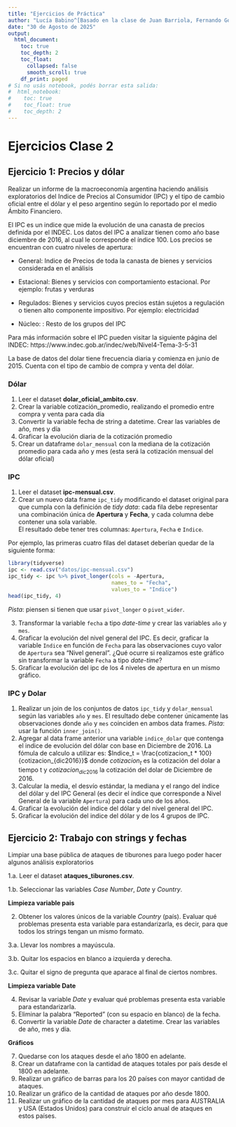 ---
title: "Ejercicios de Práctica"
author: "Lucía Babino^[Basado en la clase de Juan Barriola, Fernando González y Franco Mastelli de 2024]"
date: "30 de Agosto de 2025"
output:
  html_document:
    toc: true
    toc_depth: 2
    toc_float:
      collapsed: false
      smooth_scroll: true
    df_print: paged
# Si no usás notebook, podés borrar esta salida:
#  html_notebook:
#    toc: true
#    toc_float: true
#    toc_depth: 2
---

<style type="text/css">
div.main-container {
  max-width: 1600px;
  margin-left: auto;
  margin-right: auto;
}
</style>


<!-- --- -->
<!-- title: "Ejercicios de Práctica" -->
<!-- author: "Juan Barriola y Sofía Perini" -->
<!-- date: "04 de Septiembre de 2021" -->
<!-- output: -->
<!--   html_document: -->
<!--     toc: true -->
<!--     df_print: paged -->
<!--   html_notebook: -->
<!--     toc: true -->
<!--     toc_float: true -->
<!--     depth: 2 -->
<!--   pdf_document: -->
<!--     toc: true -->
<!-- --- -->

<!-- <style type="text/css"> -->
<!-- div.main-container { -->
<!--   max-width: 1600px; -->
<!--   margin-left: auto; -->
<!--   margin-right: auto; -->
<!-- } -->
<!-- </style> -->

# Ejercicios Clase 2

## Ejercicio 1: Precios y dólar

Realizar un informe de la macroeconomía argentina haciendo análisis exploratorios del Indice de Precios al Consumidor (IPC) y el tipo de cambio oficial entre el dólar y el peso argentino según lo reportado por el medio Ámbito Financiero. 

El IPC es un indice que mide la evolución de una canasta de precios definida por el INDEC. Los datos del IPC a analizar tienen como año base diciembre de 2016, al cual le corresponde el índice 100. Los precios se encuentran con cuatro niveles de apertura:

  * General: Indice de Precios de toda la canasta de bienes y servicios considerada en el análisis

  * Estacional: Bienes y servicios con comportamiento estacional. Por ejemplo: frutas y verduras

  * Regulados: Bienes y servicios cuyos precios están sujetos a regulación o tienen alto componente impositivo. Por ejemplo: electricidad

  * Núcleo: : Resto de los grupos del IPC
  
Para más información sobre el IPC pueden visitar la siguiente página del INDEC: https://www.indec.gob.ar/indec/web/Nivel4-Tema-3-5-31

La base de datos del dolar tiene frecuencia diaria y comienza en junio de 2015. Cuenta con el tipo de cambio de compra y venta del dólar.

### Dólar

1. Leer el dataset __dolar_oficial_ambito.csv__.
2. Crear la variable cotización_promedio, realizando el promedio entre compra y venta para cada día
3. Convertir la variable fecha de string a datetime. Crear las variables de año, mes y día 
4. Graficar la evolución diaria de la cotización promedio
5. Crear un dataframe `dolar_mensual` con la mediana de la cotización promedio para cada año y mes (esta será la cotización mensual del dólar oficial)

### IPC

1. Leer el dataset __ipc-mensual.csv__.
2. Crear un nuevo data frame `ipc_tidy` modificando el dataset original para que cumpla con la definición de *tidy data*: cada fila debe representar una combinación única de **Apertura** y **Fecha**, y cada columna debe contener una sola variable.  
El resultado debe tener tres columnas: `Apertura`, `Fecha` e `Indice`.  

Por ejemplo, las primeras cuatro filas del dataset deberían quedar de la siguiente forma:

```{r, echo=FALSE, message=FALSE, warning=FALSE}
library(tidyverse)
ipc <- read.csv("datos/ipc-mensual.csv")
ipc_tidy <- ipc %>% pivot_longer(cols = -Apertura, 
                                 names_to = "Fecha",
                                 values_to = "Indice")
head(ipc_tidy, 4)
```


<!-- | Apertura      | Fecha  | Indice | -->
<!-- |---------------|--------|--------| -->
<!-- | Nivel general | Dec.16 | 100.0  | -->
<!-- | Nivel general | Jan.17 | 101.6  | -->
<!-- | Nivel general | Feb.17 | 103.7  | -->
<!-- | Nivel general | Mar.17 | 106.1  | -->

*Pista*: piensen si tienen que usar `pivot_longer` o `pivot_wider`.

3. Transformar la variable `fecha` a tipo *date-time* y crear las variables `año` y `mes`.
4. Graficar la evolución del nivel general del IPC. Es decir, graficar la variable `Indice` en función de `Fecha` para las observaciones cuyo valor de `Apertura` sea "Nivel general". 
¿Qué ocurre si realizamos este gráfico sin transformar la variable `Fecha` a tipo *date-time*?
5. Graficar la evolución del ipc de los 4 niveles de apertura en un mismo gráfico.

### IPC y Dolar 

1. Realizar un join de los conjuntos de datos `ipc_tidy` y `dolar_mensual` según las variables `año` y `mes`. El resultado debe contener únicamente las observaciones donde `año` y `mes` coinciden en ambos data frames. *Pista*: usar la función `inner_join()`.
2. Agregar al data frame anterior una variable `indice_dolar` que contenga el indice de evolución del dólar con base en Diciembre de 2016. La fómula de calculo a utilizar es:
$Indice_t = \frac{cotizacion_t * 100}{cotizacion_{dic2016}}$
donde $cotizacion_t$ es la cotización del dolar a tiempo t y $cotizacion_{dic2016}$ la cotización del dolar de Diciembre de 2016.
3. Calcular la media, el desvío estándar, la mediana y el rango del índice del dólar y del IPC General (es decir el índice que corresponde a Nivel General de la variable `Apertura`) para cada uno de los años.
4. Graficar la evolución del indice del dólar y del nivel general del IPC.
5. Graficar la evolución del indice del dólar y de los 4 grupos de IPC.

## Ejercicio 2: Trabajo con strings y fechas

Limpiar una base pública de ataques de tiburones para luego poder hacer algunos análisis exploratorios

1.a. Leer el dataset __ataques_tiburones.csv__.

1.b. Seleccionar las variables *Case Number*, *Date* y *Country*.

**Limpieza variable pais**

2. Obtener los valores únicos de la variable *Country* (país). Evaluar qué problemas presenta esta variable para estandarizarla, es decir, para que todos los strings tengan un mismo formato.

3.a. Llevar los nombres a mayúscula.

3.b. Quitar los espacios en blanco a izquierda y derecha.

3.c. Quitar el signo de pregunta que aparace al final de ciertos nombres.

**Limpieza variable Date**

4. Revisar la variable *Date* y evaluar qué problemas presenta esta variable para estandarizarla.
5. Eliminar la palabra "Reported " (con su espacio en blanco) de la fecha.
6. Convertir la variable *Date* de character
a datetime. Crear las variables de año, mes y día.

**Gráficos**

7. Quedarse con los ataques desde el año 1800 en adelante.
8. Crear un dataframe con la cantidad de ataques totales por país desde el 1800 en adelante.
9. Realizar un gráfico de barras para los 20 países con mayor cantidad de ataques.
10. Realizar un gráfico de la cantidad de ataques por año desde 1800.
11. Realizar un gráfico de la cantidad de ataques por mes para AUSTRALIA y USA (Estados Unidos) para construir el ciclo anual de ataques en estos países.

